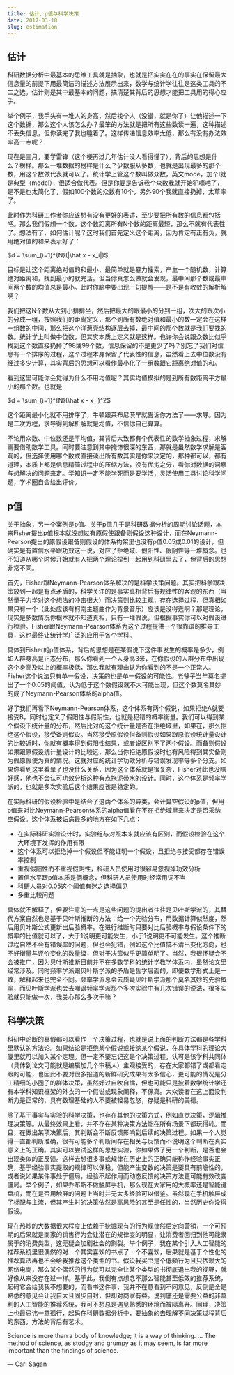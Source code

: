 ```yaml
---
title: 估计、p值与科学决策
date: 2017-03-18
slug: estimation
---
```


## 估计

科研数据分析中最基本的思维工具就是抽象，也就是把实实在在的事实在保留最大信息量的前提下用最简洁的描述方法展示出来，数学与统计学往往是这类工具的不二之选。估计则是其中最基本的问题，搞清楚其背后的思想才能把工具用的得心应手。

举个例子，我手头有一堆人的身高，然后找个人（没错，就是你了）让他描述一下这个数据，那么这个人该怎么办？最笨的方法就是把所有这些数读一遍，这种描述不丢失信息，但你读完了我也睡着了。这样传递信息效率太低，那么有没有办法效率高一点呢？

现在是三月，要学雷锋（这个梗再过几年估计没人看得懂了），背后的思想是什么？榜样。那么一堆数据的榜样是什么？少数服从多数，也就是出现最多的那个数，用这个数做代表就可以了。统计学上管这个数叫做众数，英文mode，加个l就是典型（model），很适合做代表。但是你要是告诉我个众数我就开始犯嘀咕了，是不是也太简化了，假如100个数的众数有10个，另外90个我就直接扔掉，太草率了。

此时作为科研工作者你应该想有没有更好的表述，至少要把所有数的信息都包括吧。那么我们假想一个数，这个数距离所有N个数的距离最短，那么不就有代表性了。想法有了，如何估计呢？这时我们首先定义这个距离，因为肯定有正有负，就用绝对值的和来表示好了：

$d = \sum_{i=1}^{N}(|\hat x - x_i|)$

目标是让这个距离绝对值的和最小，最简单就是暴力搜索，产生一个随机数，计算绝对距离和，找到最小的就完活。但当你真怎么做就会发现，最中间那个数或最中间两个数的均值总是最小。此时你脑中要出现一句提醒——是不是有收敛的解析解啊？

我们把这N个数从大到小排排坐，然后把最大的跟最小的分到一组，次大的跟次小的分成一组，按照我们的距离定义，那个到所有数绝对值和最小的数一定会在这样一组数的中间，那么把这个洋葱壳结构逐层去掉，最中间的那个数就是我们要找的数。统计学上叫做中位数，但其实本质上定义就是这样。也许你会说跟众数比似乎找到这个数直接扔掉了98或99个数，信息保留的不是更少了吗？别忘了我们对信息有一个排序的过程，这个过程本身保留了代表性的信息，虽然看上去中位数没有经过多少计算，其实背后的思想可以看作最小化了一组数跟它距离绝对值的和。

看到这里可能你会觉得为什么不用均值呢？其实均值模拟的是到所有数距离平方最小的那个数。也就是

$d = \sum_{i=1}^{N}(\hat x - x_i)^2$

这个距离最小化就不用排序了，牛顿跟莱布尼茨早就告诉你方法了——求导。因为是二次方程，求导得到解析解就是均值，不信你自己算算。

不论用众数、中位数还是平均值，其背后大致都有个代表性的数学抽象过程，求解需要借助数学工具。同时要注意到其中掩饰很深的东西，那就是虽然数学求解是客观的，但选择使用哪个数或直接读出所有数其实是你来决定的，那种都可以，都有道理，本质上都是信息精简过程中的压缩方法，没有优劣之分，看你对数据的洞察与想解决的问题来定。学知识一定不能学死而是要学活，灵活使用工具讨论科学问题，学术圈自会给出评价。

## p值

关于抽象，另一个案例是p值。关于p值几乎是科研数据分析的周期讨论话题，本来Fisher提出p值根本就没想过有原假使跟备则假设这种设计，而在Neymann-Pearson提出的原假设跟备则假设的体系构架里也没有p值0.05或0.01的设计，但确实是有置信水平跟功效这一说，对应了拒绝域、假阳性、假阴性等一堆概念。也不知道从哪个时候开始就有人把两个理论捏到一起用到科研里去了，但背后的思想非常不同。

首先，Fisher跟Neymann-Pearson体系解决的是科学决策问题。其实把科学跟决策放到一起是有点矛盾的，科学关注的是事实真相背后有规律性的客观的东西（当然量子力学对这个想法的冲击很大）而决策则比较主观，存在选择过程，但真相如果只有一个（此处应该有柯南主题曲作为背景音乐）应该是没得选啊？那是理论，现实是多数情况你根本就不知道真相，只有一堆假说，但根据事实你可以对假设进行检验。Fisher跟Neymann-Pearson体系为这个过程提供一个很靠谱的推导工具，这也最终让统计学广泛的应用于各个学科。

具体到Fisher的p值体系，背后的思想是在某假说下这件事发生的概率是多少，例如人群身高是正态分布，那么你看到一个人身高3米，在你假设的人群分布中出现这个身高及以上的概率极低，那么我就有理由认为你看到的不是一个正常人。Fisher这个说法只有单一假设，决策的也是单一假设的可能性。老爷子当年莫名提出了一个0.05的阈值，认为低于这个数假设就不大可能出现，但这个数莫名其妙的成了Neymann-Pearson体系的alpha值。

好了我们再看下Neymann-Pearson体系，这个体系有两个假说，如果拒绝A就要接受B，同时也定义了假阳性与假阴性，也就是犯错的概率衡量。我们可以得到某个假设下统计量的分布，然后比对的这个统计量是否在拒绝域里，如果在，那么拒绝这个假设，接受备则假设。当然接受原假设但备则假设如果跟原假设统计量设计的比较近时，你就有概率得到假阳性结果，或者说区别不了两个假设。而备则假设如果跟原假设统计量设计的比较远，那么当你拒绝原假设时也有风险得到其实备则为假原假使为真的情况。这就对应的统计学功效分析与错误发现率等多个分支。如果你看到这里看晕了也没什么关系，因为这个体系就是很复杂，Fisher对此也没啥好感，他也不会认可功效分析这种有点拖泥带水的设计。同时，这个体系是频率学派的，也就是多次实验后这个结果应该是稳定的。

在实际科研的假设检验中是结合了这两个体系的异类，会计算空假设的p值，但用p值来对比Neymann-Pearson体系的alpha值看在不在拒绝域里来决定是否采纳空假设。这个体系被诟病最多的地方在如下几点：

- 在实际科研实验设计时，实验组与对照本来就应该有区别，而假设检验在这个大环境下发挥的作用有限
- 这个体系可以拒绝掉一个假设但不能证明一个假设，且拒绝与接受都存在错误率控制
- 重视假阳性而不重视假阴性，科研人员使用时很容易忽视掉功效分析
- 置信水平跟p值本质是俩概念，但科研人员使用时经常用词不当
- 科研人员对0.05这个阈值有迷之选择偏见
- 多重比较问题

具体就不解释了，但要注意的一点是这些问题的提出者往往是贝叶斯学派的，其替代方案自然也是基于贝叶斯推断的方法：给一个先验分布，用数据计算似然度，然后用贝叶斯公式更新出后验概率。在进行推断时只要对比后验概率与假设条件下的概率的比值就可以了，大于1说明更可能发生，小于1说明更不可能发生。这个推断过程自然不会有错误率的问题，但也会犯错，例如这个比值搞不清出变化方向，也不好衡量与评价变化的数量级，但对于决策似乎更简单明了。当然，我很怀疑会不会被推广，因为贝叶斯推断目前并不在多数学科的统计学教学体系内，虽然论文里经常涉及。同时频率学派跟贝叶斯学派的矛盾是哲学层面的，即便数学形式上是一致，解释起来也完全不同。频率学派总会去质疑贝叶斯学派那个莫名其妙的先验概率，而贝叶斯学派也会去嘲讽频率学派那个多次实验中有几次错误的说法，很多实验就只能做一次，我关心那么多次干嘛？

## 科学决策

科研中论断的真假都可以看作一个决策过程，也就是说上面的判断方法都是各学科里默认的方法论。如果结论是拒绝某个假说或接纳某个假说，在具体学科的理论大厦里就可以加入某个定理。但一定不要忘记这是个决策过程，认可是该学科共同体（具体到论文可能就是编辑加几个审稿人）主观接受的，存在大家都错了或都看走眼的可能，也因此不要对很多报道的新鲜研究成果有太多信心，更可能的情况是分工精细的小圈子的群体决策，虽然好过自吹自擂，但也可能只是披着数学统计学还有本学科知识框架的外衣的一个假说或现象阐释，不保真。大众读者在这上面没判断力是正常的，具有数理基础的人不要被轻易忽悠，存疑是科研的美德。

除了基于事实与实验的科学决策，也存在其他的决策方式，例如直觉决策，逻辑推理决策等。从最终效果上看，并不存在某种决策方法能在所有场景下都玩得转。而且，在做出某项决策后，其判断会不断反馈影响到后续的决策过程。如果一个人觉得一直都判断准确，很有可能多个判断间存在相关与反馈而不说明这个判断在真实意义上的正确。其实可以尝试这样的思想实验，你如果做了另一个判断，是否也会出现类似的正反馈。这样去想很多事或规律在历史上的正确只能称作经验事实正确，基于经验事实提取的规律可以保稳，但能产生变数的决策是要具有前瞻性的，或者说如果某件事处于僵局，经验不起作用而动态反馈的决策方法更可能有效改变僵局。举个例子，如果乔布斯不做触屏手机，那么现在大家用的大概率还是智能键盘机，而在是否用触屏的问题上当时并无太多经验可以借鉴。虽然现在手机触屏成了标配与主流，但其产生时的决策依然是高风险的甚至是任性的，当然历史你没得假设。

现在热炒的大数据很大程度上依赖于挖掘现有的行为规律然后定向营销，一个可预期的后果就是商家的销售行为会让潜在的规律变的明显，让消费者回归到他可能隶属于的消费类型，这无疑会加剧社会的割裂。举个例子，我在某个引入人工智能的推荐系统里很偶然的对一个其实喜欢的书点了一个不喜欢，后果就是基于个性化的推荐算法再也不会给我推荐这个类型的书。假设我买书是个低频行为且只依赖大的网络电商，那么某个偶然的行为就可以完全让某个类型的书彻底退出我的视野，就好像从来没存在过一样。基于此，我倒有点想念不那么智能甚至低效的推荐系统，起码它会给我我不想要的，而看书这件事，我并不在意看到不同意见，反倒是全是熟悉的意见会让我自大且固步自封，但却对商家有益。说到底还是需要公益的非盈利的人工智能的推荐系统，我可不想总是遇见熟悉的环境而被隔离开。同理，决策上也最忌讳一意孤行，起码在科研数据分析中，要抽象的去理解不同决策过程背后的东西，方法的背后有艺术。

Science is more than a body of knowledge; it is a way of thinking. … The method of science, as stodgy and grumpy as it may seem, is far more important than the findings of science. 

— Carl Sagan